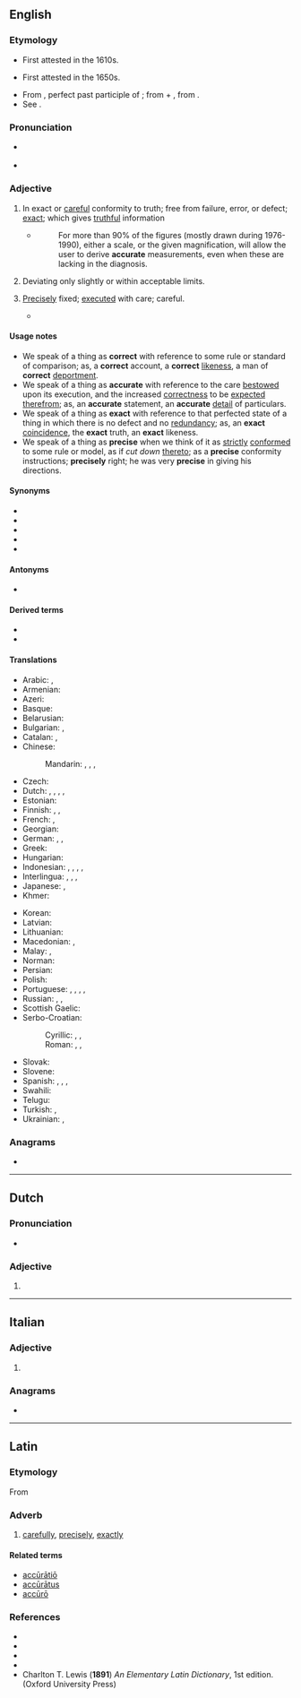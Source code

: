 ==English==

===Etymology===
* First attested in the 1610s.
* {{sense|exactness}} First attested in the 1650s.
* From {{der|en|la|accūrātus|t=done with care}}, perfect past participle of {{m|la|accūrō|t=take care of}}; from {{m|la|ad-|t=to, towards, at}} + {{m|la|cūrō|t=take care}}, from {{m|la|cūra|t=care}}.
* See {{l|en|cure}}.

===Pronunciation===
* {{a|US}} {{IPA|/ˈæ.kjə.ɹət/|lang=en}}
* {{audio|En-us-accurate.ogg|Audio (US)|lang=en}}

===Adjective===
{{en-adj|more}}

# In exact or [[careful]] conformity to truth; free from failure, error, or defect; [[exact]]; which gives [[truthful]] information
#: {{ux|en|an '''accurate''' calculator}}
#: {{ux|en|an '''accurate''' measure}}
#: {{ux|en|'''accurate''' knowledge}}
#* {{RQ:Schuster Hepaticae V|x}}
#*: For more than 90% of the figures (mostly drawn during 1976-1990), either a scale, or the given magnification, will allow the user to derive '''accurate''' measurements, even when these are lacking in the diagnosis.
# Deviating only slightly or within acceptable limits.
#: {{ux|en|My horoscopes I read last week were surprisingly '''accurate'''.}}
# {{lb|en|obsolete}} [[precisely|Precisely]] fixed; [[executed]] with care; careful.
#* {{quote-book|author=Bacon|passage=Those conceive the celestial bodies have more '''accurate''' influences upon these things below.}}

====Usage notes====
* We speak of a thing as '''correct''' with reference to some rule or standard of comparison; as, a '''correct''' account, a '''correct''' [[likeness]], a man of '''correct''' [[deportment]].
* We speak of a thing as '''accurate''' with reference to the care [[bestowed]] upon its execution, and the increased [[correctness]] to be [[expected]] [[therefrom]]; as, an '''accurate''' statement, an '''accurate''' [[detail]] of particulars.
* We speak of a thing as '''exact''' with reference to that perfected state of a thing in which there is no defect and no [[redundancy]]; as, an '''exact''' [[coincidence]], the '''exact''' truth, an '''exact''' likeness.
* We speak of a thing as '''precise''' when we think of it as [[strictly]] [[conformed]] to some rule or model, as if ''cut down'' [[thereto]]; as a '''precise''' conformity instructions; '''precisely''' right; he was very '''precise''' in giving his directions.

====Synonyms====
* {{l|en|correct}}
* {{l|en|exact}}
* {{l|en|just}}
* {{l|en|nice}}
* {{l|en|particular}}

====Antonyms====
* {{l|en|inaccurate}}

====Derived terms====
* {{l|en|accuracy}}
* {{l|en|accurately}}

====Translations====
{{trans-top|exact or careful conformity to truth}}
* Arabic: {{t|ar|مَضْبُوط}}, {{t+|ar|دَقِيق}}
* Armenian: {{t+|hy|ճիշտ}}
* Azeri: {{t+|az|dəqiq}}
* Basque: {{t+|eu|doi}}
* Belarusian: {{t|be|дакладны́|m}}
* Bulgarian: {{t+|bg|то́чен}}, {{t+|bg|преци́зен}}
* Catalan: {{t+|ca|exacte}}, {{t+|ca|precís}}
* Chinese:
*: Mandarin: {{t+|cmn|正確}}, {{t+|cmn|正确|tr=zhèngquè}}, {{t+|cmn|準確}}, {{t+|cmn|准确|tr=zhǔnquè}}
* Czech: {{t+|cs|přesný|f}}
* Dutch: {{t+|nl|accuraat}}, {{t+|nl|precies}}, {{t+|nl|exact}}, {{t+|nl|trefzeker}}, {{t+|nl|nauwkeurig}}
* Estonian: {{t|et|täpne}}
* Finnish: {{t+|fi|tarkka}}, {{t+|fi|täsmällinen}}, {{t|fi|paikkansapitävä}}
* French: {{t+|fr|précis}}, {{t+|fr|exact}}
* Georgian: {{t|ka|ზუსტი}}
* German: {{t+|de|genau}}, {{t+|de|präzise}}, {{t+|de|exakt}}
* Greek: {{t+|el|ακριβής}}
* Hungarian: {{t+|hu|pontos}}
* Indonesian: {{t+|id|akurat}}, {{t+|id|teliti}}, {{t+|id|tepat}}, {{t+|id|cermat}}, {{t+|id|titis}}
* Interlingua: {{t|ia|accurate}}, {{t|ia|precise}}, {{t|ia|exacte}}, {{t|ia|juste}}
* Japanese: {{t+|ja|正確|tr=せいかくな, seikaku na|alt=正確な}}, {{t+|ja|精密|tr=せいみつな, seimitsu na|alt=精密な}}
* Khmer: {{t+|km|ត្រឹម|tr=trəm}}
{{trans-mid}}
* Korean: {{t+|ko|정확하다|tr=jeonghwak-han|alt=정확한}}
* Latvian: {{t|lv|precīzs}}
* Lithuanian: {{t+|lt|tikslus}}
* Macedonian: {{t|mk|то́чен}}, {{t|mk|пре́цизен}}
* Malay: {{t|ms|tepat}}, {{t|ms|jitu}}
* Norman: {{t|nrf|juste}} {{qualifier|Jersey}}
* Persian: {{t+|fa|دقیق|tr=daqiq}}
* Polish: {{t+|pl|dokładny}}
* Portuguese: {{t+|pt|preciso|m}}, {{t+|pt|exato|m}}, {{t+|pt|acurado|m}}, {{t+|pt|justo|m}}, {{t+|pt|certeiro|m}}
* Russian: {{t+|ru|то́чный}}, {{t+|ru|пра́вильный}}, {{t+|ru|аккура́тный}} {{qualifier|careful}}
* Scottish Gaelic: {{t|gd|cinnteach}}
* Serbo-Croatian:
*: Cyrillic: {{t|sh|то̏чан}}, {{t|sh|та̏чан}}, {{t|sh|пре̏цӣзан}}
*: Roman: {{t+|sh|tȍčan}}, {{t+|sh|tȁčan}}, {{t+|sh|prȅcīzan}}
* Slovak: {{t|sk|presný}}
* Slovene: {{t|sl|natančen}}
* Spanish: {{t+|es|preciso}}, {{t+|es|exacto}}, {{t+|es|justo}}, {{t+|es|correcto}}
* Swahili: {{t+|sw|sanifu}}
* Telugu: {{t|te|ఖచ్చితమైన}}
* Turkish: {{t+|tr|kesin}}, {{t+|tr|dakik}}
* Ukrainian: {{t+|uk|то́чний}}, {{t|uk|докла́дний}}
{{trans-bottom}}

===Anagrams===
* {{anagrams|en|carucate}}

----

==Dutch==

===Pronunciation===
* {{audio|Nl-accurate.ogg|Audio|lang=nl}}

===Adjective===
{{nl-adj-form}}

# {{nl-adj form of|infl|accuraat}}

----

==Italian==

===Adjective===
{{head|it|adjective form|g=f-p}}

# {{inflection of|accurato||f|p|lang=it}}

===Anagrams===
* {{l|it|cacature}}

----

==Latin==

===Etymology===
From {{m|la|accūrātus||elaborate, exact}}

===Adverb===
{{la-adv|accūrātē}}

# [[carefully]], [[precisely]], [[exactly]]

====Related terms====
* [[acuratio|accūrātiō]]
* [[accuratus|accūrātus]]
* [[accuro#Latin|accūrō]]

===References===
* {{R:L&S}}
* {{R:Elementary Lewis}}
* {{R:Gaffiot}}
* {{R:M&A}}
* Charlton T. Lewis ('''1891''') ''An Elementary Latin Dictionary'', 1st edition. (Oxford University Press)